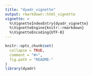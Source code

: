 ```yaml
---
title: "dyadr_vignette"
output: rmarkdown::html_vignette
vignette: >
  %\VignetteIndexEntry{dyadr_vignette}
  %\VignetteEngine{knitr::rmarkdown}
  %\VignetteEncoding{UTF-8}
---
```


```r
knitr::opts_chunk$set(
  collapse = TRUE,
  comment = "#>",
  fig.path = "README-"
)
library(dyadr)
```











